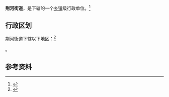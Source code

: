 {{中国乡级行政区|37/04/81/001/000}}

'''荆河街道'''，是{{PRC admin/fullname|37/04/81/001/000|3}}下辖的一个[[乡镇|乡镇]]级行政单位。<ref>{{PRC admin/ref sgc|{{PRC admin/parent|37/04/81/001/000}}}}</ref>

== 行政区划 ==

荆河街道下辖以下地区：<ref>{{PRC admin/ref sgc|37/04/81/001/000}}</ref>

{{PRC admin/children|37/04/81/001/000}}。

== 参考资料 ==

{{reflist}}

{{行政区划小作品}}
{{PRC admin/navcat|37/04/81/001/000}}